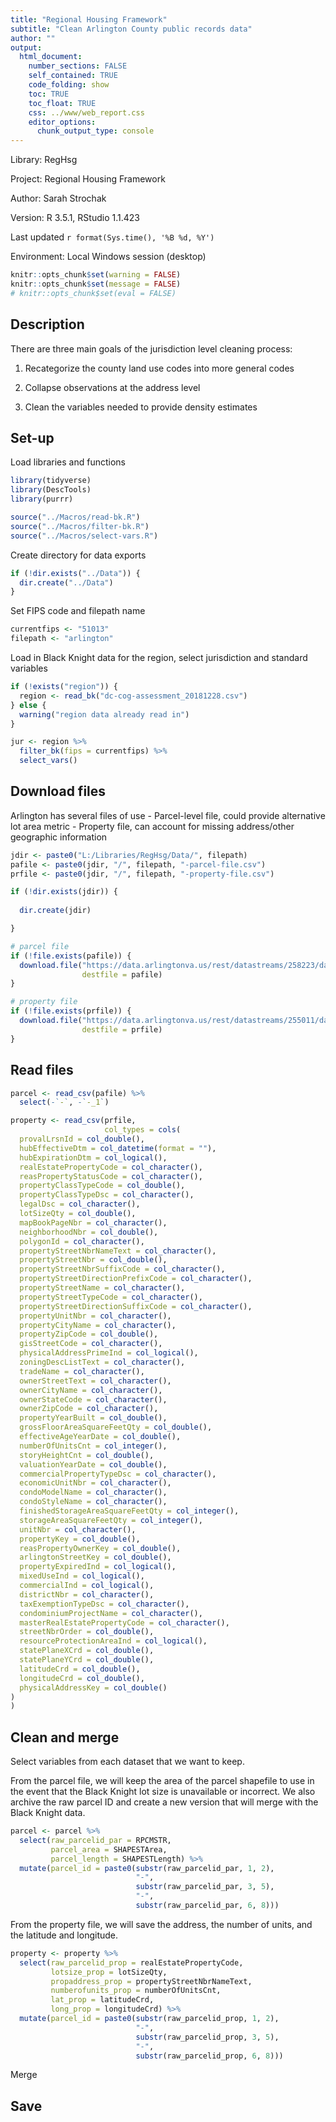 ```yaml
---
title: "Regional Housing Framework"
subtitle: "Clean Arlington County public records data"
author: ""
output:
  html_document:
    number_sections: FALSE
    self_contained: TRUE
    code_folding: show
    toc: TRUE
    toc_float: TRUE
    css: ../www/web_report.css
    editor_options:
      chunk_output_type: console
---
```


<link rel="stylesheet" href="//fonts.googleapis.com/css?family=Lato" />

Library: RegHsg

Project: Regional Housing Framework

Author: Sarah Strochak

Version: R 3.5.1, RStudio 1.1.423

Last updated `r format(Sys.time(), '%B %d, %Y')`

Environment: Local Windows session (desktop)


```r
knitr::opts_chunk$set(warning = FALSE)
knitr::opts_chunk$set(message = FALSE)
# knitr::opts_chunk$set(eval = FALSE)
```

## Description

There are three main goals of the jurisdiction level cleaning process:

1. Recategorize the county land use codes into more general codes

2. Collapse observations at the address level

3. Clean the variables needed to provide density estimates


## Set-up
Load libraries and functions
```r
library(tidyverse)
library(DescTools)
library(purrr)

source("../Macros/read-bk.R")
source("../Macros/filter-bk.R")
source("../Macros/select-vars.R")

```
Create directory for data exports
```r
if (!dir.exists("../Data")) {
  dir.create("../Data")
}

```


Set FIPS code and filepath name
```r
currentfips <- "51013"
filepath <- "arlington"
```

Load in Black Knight data for the region, select jurisdiction and standard variables
```r
if (!exists("region")) {
  region <- read_bk("dc-cog-assessment_20181228.csv")
} else {
  warning("region data already read in")
}

jur <- region %>% 
  filter_bk(fips = currentfips) %>% 
  select_vars()

```
## Download files

Arlington has several files of use
- Parcel-level file, could provide alternative lot area metric
- Property file, can account for missing address/other geographic information

```r
jdir <- paste0("L:/Libraries/RegHsg/Data/", filepath)
pafile <- paste0(jdir, "/", filepath, "-parcel-file.csv")
prfile <- paste0(jdir, "/", filepath, "-property-file.csv")

if (!dir.exists(jdir)) {
  
  dir.create(jdir)

}

# parcel file
if (!file.exists(pafile)) {
  download.file("https://data.arlingtonva.us/rest/datastreams/258223/data.csv",
                destfile = pafile)
}

# property file
if (!file.exists(prfile)) {
  download.file("https://data.arlingtonva.us/rest/datastreams/255011/data.csv",
                destfile = prfile)
}

```
## Read files

```r

parcel <- read_csv(pafile) %>% 
  select(-`-`, -`-_1`)

property <- read_csv(prfile,
                     col_types = cols(
  provalLrsnId = col_double(),
  hubEffectiveDtm = col_datetime(format = ""),
  hubExpirationDtm = col_logical(),
  realEstatePropertyCode = col_character(),
  reasPropertyStatusCode = col_character(),
  propertyClassTypeCode = col_double(),
  propertyClassTypeDsc = col_character(),
  legalDsc = col_character(),
  lotSizeQty = col_double(),
  mapBookPageNbr = col_character(),
  neighborhoodNbr = col_double(),
  polygonId = col_character(),
  propertyStreetNbrNameText = col_character(),
  propertyStreetNbr = col_double(),
  propertyStreetNbrSuffixCode = col_character(),
  propertyStreetDirectionPrefixCode = col_character(),
  propertyStreetName = col_character(),
  propertyStreetTypeCode = col_character(),
  propertyStreetDirectionSuffixCode = col_character(),
  propertyUnitNbr = col_character(),
  propertyCityName = col_character(),
  propertyZipCode = col_double(),
  gisStreetCode = col_character(),
  physicalAddressPrimeInd = col_logical(),
  zoningDescListText = col_character(),
  tradeName = col_character(),
  ownerStreetText = col_character(),
  ownerCityName = col_character(),
  ownerStateCode = col_character(),
  ownerZipCode = col_character(),
  propertyYearBuilt = col_double(),
  grossFloorAreaSquareFeetQty = col_double(),
  effectiveAgeYearDate = col_double(),
  numberOfUnitsCnt = col_integer(),
  storyHeightCnt = col_double(),
  valuationYearDate = col_double(),
  commercialPropertyTypeDsc = col_character(),
  economicUnitNbr = col_character(),
  condoModelName = col_character(),
  condoStyleName = col_character(),
  finishedStorageAreaSquareFeetQty = col_integer(),
  storageAreaSquareFeetQty = col_integer(),
  unitNbr = col_character(),
  propertyKey = col_double(),
  reasPropertyOwnerKey = col_double(),
  arlingtonStreetKey = col_double(),
  propertyExpiredInd = col_logical(),
  mixedUseInd = col_logical(),
  commercialInd = col_logical(),
  districtNbr = col_character(),
  taxExemptionTypeDsc = col_character(),
  condominiumProjectName = col_character(),
  masterRealEstatePropertyCode = col_character(),
  streetNbrOrder = col_double(),
  resourceProtectionAreaInd = col_logical(),
  statePlaneXCrd = col_double(),
  statePlaneYCrd = col_double(),
  latitudeCrd = col_double(),
  longitudeCrd = col_double(),
  physicalAddressKey = col_double()
)
)

```

## Clean and merge

Select variables from each dataset that we want to keep.

From the parcel file, we will keep the area of the parcel shapefile to use in the event that the Black Knight lot size is unavailable or incorrect.
We also archive the raw parcel ID and create a new version that will merge with the Black Knight data.

```r
parcel <- parcel %>% 
  select(raw_parcelid_par = RPCMSTR,
         parcel_area = SHAPESTArea, 
         parcel_length = SHAPESTLength) %>% 
  mutate(parcel_id = paste0(substr(raw_parcelid_par, 1, 2),
                            "-",
                            substr(raw_parcelid_par, 3, 5),
                            "-", 
                            substr(raw_parcelid_par, 6, 8)))

```

From the property file, we will save the address, the number of units, and the latitude and longitude.
```r
property <- property %>% 
  select(raw_parcelid_prop = realEstatePropertyCode,
         lotsize_prop = lotSizeQty,
         propaddress_prop = propertyStreetNbrNameText,
         numberofunits_prop = numberOfUnitsCnt,
         lat_prop = latitudeCrd,
         long_prop = longitudeCrd) %>% 
  mutate(parcel_id = paste0(substr(raw_parcelid_prop, 1, 2),
                            "-",
                            substr(raw_parcelid_prop, 3, 5),
                            "-", 
                            substr(raw_parcelid_prop, 6, 8)))

```



Merge

## Save
